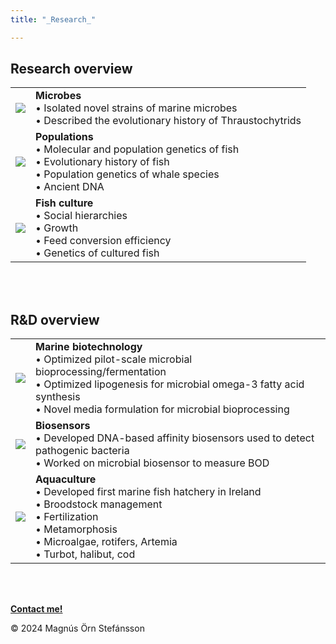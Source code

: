 ```yaml
---
title: "_Research_"

---
```


<html lang="en">

<h2>Research overview</h2>
<thead>
  <link rel="stylesheet" href="Styles.css">
</thead>
<tbody>
<body>
   <div class="table_res"></div>
  <table class="table_res">
    <tr>
      <td><img src="SourceDocuments/Thraustar.png" onclick="window.open('')" class="img_res">
      </td>
      <td>
        <b>Microbes</b>
        <br>&bull; Isolated novel strains of marine microbes
        <br>&bull; Described the evolutionary history of Thraustochytrids 
      </td>   
    </tr>
    <tr>
      <td>
        <img src="SourceDocuments/Karfi-n-cod.png" onclick="window.open('')" class="img_res">
      </td>
      <td>
          <b>Populations</b>
          <br>&bull; Molecular and population genetics of fish
          <br>&bull; Evolutionary history of fish
          <br>&bull; Population genetics of whale species
          <br>&bull; Ancient DNA
        </td>
        </tr>
       <tr>
        <td> 
        <img src="SourceDocuments/AtlanticHalibut-ImageFX.jpg" onclick="window.open('')" class="img_res">
        </td>
        <td>
          <b>Fish culture</b>
          <br>&bull; Social hierarchies 
          <br>&bull; Growth
          <br>&bull; Feed conversion efficiency
          <br>&bull; Genetics of cultured fish 
        </td>
    </tr>
    </table>
</body>

<br></br>

<h2>R&D overview</h2> 

<html lang="en">
<head>
    <link rel="stylesheet" href="Styles.css">
</head>
<body>
  <div class="table_rsm"></div>
  <table class="table_rsm">
    <tr>
      <td>
      <img src="SourceDocuments/Bioreactor.png" onclick="window.open('')" class="img_res">
      </td>
      <td>
        <b>Marine biotechnology</b>
        <br>&bull; Optimized pilot-scale microbial bioprocessing/fermentation
        <br>&bull; Optimized lipogenesis for microbial omega-3 fatty acid synthesis
        <br>&bull; Novel media formulation for microbial bioprocessing
        </td>   
      </tr>
      <tr>
        <td>
        <img src="SourceDocuments/Biosensor-ImageFx.jpg" onclick="window.open('')" class="img_res">
        </td>
        <td>
          <b>Biosensors</b>
          <br>&bull; Developed DNA-based affinity biosensors used to detect pathogenic bacteria
          <br>&bull; Worked on microbial biosensor to measure BOD
        </td>
    <tr>
      <td>
        <img src="SourceDocuments/TurbotFry-n-Isochrysis-galbana.jpg" onclick="window.open('')" class="img_res">
        </td>
      <td>
        <b>Aquaculture</b>
        <br>&bull; Developed first marine fish hatchery in Ireland 
        <br>&bull; Broodstock management
        <br>&bull; Fertilization
        <br>&bull; Metamorphosis
        <br>&bull; Microalgae, rotifers, Artemia
        <br>&bull; Turbot, halibut, cod
      </td>
    </tr>
    </table>
</body>

<br></br>
 <!-- Footer: -->
<html lang="en">
<head>
    <meta charset="UTF-8">
    <meta name="viewport" content="width=device-width, initial-scale=1.0">
    <link rel="stylesheet"          href="Styles.css">
    <title>My Website</title>
</head>
<body>
    <!-- Your website content goes here -->
    <footer>
          <p><a href="mailto:mostinn@gmail.com"><b>Contact me!</b></a></p>
          <p>© 2024 Magnús Örn Stefánsson</p> 
    </footer>
</body>
</html>

